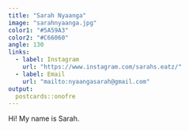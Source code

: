 ```yaml
---
title: "Sarah Nyaanga"
image: "sarahnyaanga.jpg"
color1: "#5A59A3"
color2: "#C66060"
angle: 130
links:
  - label: Instagram
    url: "https://www.instagram.com/sarahs.eatz/"
  - label: Email
    url: "mailto:nyaangasarah@gmail.com"
output:
  postcards::onofre
---
```


Hi! My name is Sarah.




